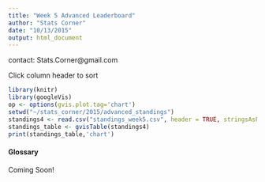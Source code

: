 ```yaml
---
title: "Week 5 Advanced Leaderboard"
author: "Stats Corner"
date: "10/13/2015"
output: html_document
---
```

contact: Stats.Corner@gmail.com

Click column header to sort
```r
library(knitr)
library(googleVis)
op <- options(gvis.plot.tag='chart')
setwd("~/stats_corner/2015/advanced_standings")
standings4 <- read.csv("standings_week5.csv", header = TRUE, stringsAsFactors = FALSE)
standings_table <- gvisTable(standings4)
print(standings_table,'chart')
```

#### Glossary
Coming Soon!